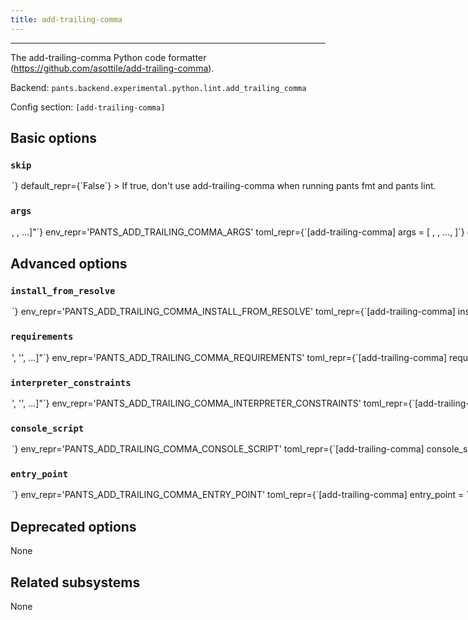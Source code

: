 ```yaml
---
title: add-trailing-comma
---
```



---

The add-trailing-comma Python code formatter (https://github.com/asottile/add-trailing-comma).

Backend: <span className="color--primary">`pants.backend.experimental.python.lint.add_trailing_comma`</span>

Config section: <span className="color--primary">`[add-trailing-comma]`</span>

<span className={styles.options}>

## Basic options

### `skip`

<Option
  cli_repr={`--[no-]add-trailing-comma-skip`}
  env_repr='PANTS_ADD_TRAILING_COMMA_SKIP'
  toml_repr={`[add-trailing-comma]
skip = <bool>`}
  default_repr={`False`}
>

If true, don&#x27;t use add-trailing-comma when running `pants fmt` and `pants lint`.

</Option>

### `args`

<Option
  cli_repr={`--add-trailing-comma-args="[<shell_str>, <shell_str>, ...]"`}
  env_repr='PANTS_ADD_TRAILING_COMMA_ARGS'
  toml_repr={`[add-trailing-comma]
args = [
    <shell_str>,
    <shell_str>,
    ...,
]`}
  default_repr={`[]`}
>

Arguments to pass directly to add-trailing-comma, e.g. `--add-trailing-comma-args='--py36-plus'`.

</Option>

## Advanced options

### `install_from_resolve`

<Option
  cli_repr={`--add-trailing-comma-install-from-resolve=<str>`}
  env_repr='PANTS_ADD_TRAILING_COMMA_INSTALL_FROM_RESOLVE'
  toml_repr={`[add-trailing-comma]
install_from_resolve = <str>`}
  default_repr={`None`}
>

If specified, install the tool using the lockfile for this named resolve.

This resolve must be defined in `[python].resolves`, as described in https://www.pantsbuild.org/v2.18/docs/python-third-party-dependencies#user-lockfiles.

The resolve&#x27;s entire lockfile will be installed, unless specific requirements are listed via the `requirements` option, in which case only those requirements will be installed. This is useful if you don&#x27;t want to invalidate the tool&#x27;s outputs when the resolve incurs changes to unrelated requirements.

If unspecified, and the `lockfile` option is unset, the tool will be installed using the default lockfile shipped with Pants.

If unspecified, and the `lockfile` option is set, the tool will use the custom `add-trailing-comma` &#x22;tool lockfile&#x22; generated from the `version` and `extra_requirements` options. But note that this mechanism is deprecated.

</Option>

### `requirements`

<Option
  cli_repr={`--add-trailing-comma-requirements="['<str>', '<str>', ...]"`}
  env_repr='PANTS_ADD_TRAILING_COMMA_REQUIREMENTS'
  toml_repr={`[add-trailing-comma]
requirements = [
    '<str>',
    '<str>',
    ...,
]`}
  default_repr={`[]`}
>

If `install_from_resolve` is specified, install these requirements, at the versions provided by the specified resolve&#x27;s lockfile.

Values can be pip-style requirements (e.g., `tool` or `tool==1.2.3` or `tool>=1.2.3`), or addresses of `python_requirement` targets (or targets that generate or depend on `python_requirement` targets).

The lockfile will be validated against the requirements - if a lockfile doesn&#x27;t provide the requirement (at a suitable version, if the requirement specifies version constraints) Pants will error.

If unspecified, install the entire lockfile.

</Option>

### `interpreter_constraints`

<Option
  cli_repr={`--add-trailing-comma-interpreter-constraints="['<str>', '<str>', ...]"`}
  env_repr='PANTS_ADD_TRAILING_COMMA_INTERPRETER_CONSTRAINTS'
  toml_repr={`[add-trailing-comma]
interpreter_constraints = [
    '<str>',
    '<str>',
    ...,
]`}
  default_repr={`[\n  "CPython>=3.7,<4"\n]`}
>

Python interpreter constraints for this tool.

</Option>

### `console_script`

<Option
  cli_repr={`--add-trailing-comma-console-script=<str>`}
  env_repr='PANTS_ADD_TRAILING_COMMA_CONSOLE_SCRIPT'
  toml_repr={`[add-trailing-comma]
console_script = <str>`}
  default_repr={`add-trailing-comma`}
>

The console script for the tool. Using this option is generally preferable to (and mutually exclusive with) specifying an `--entry-point` since console script names have a higher expectation of staying stable across releases of the tool. Usually, you will not want to change this from the default.

</Option>

### `entry_point`

<Option
  cli_repr={`--add-trailing-comma-entry-point=<str>`}
  env_repr='PANTS_ADD_TRAILING_COMMA_ENTRY_POINT'
  toml_repr={`[add-trailing-comma]
entry_point = <str>`}
  default_repr={`None`}
>

The entry point for the tool. Generally you only want to use this option if the tool does not offer a `--console-script` (which this option is mutually exclusive with). Usually, you will not want to change this from the default.

</Option>

## Deprecated options

None

## Related subsystems

None

</span>
